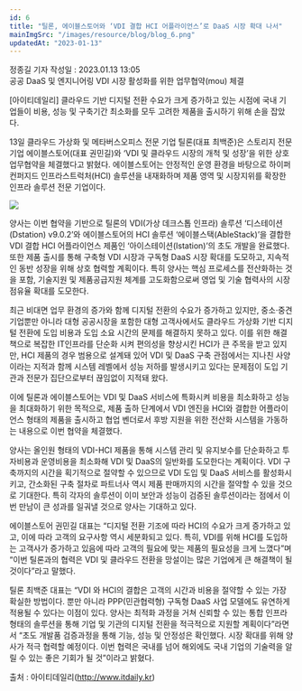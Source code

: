 ```yaml
---
id: 6
title: "틸론, 에이블스토어와 ‘VDI 결합 HCI 어플라이언스’로 DaaS 시장 확대 나서"
mainImgSrc: "/images/resource/blog/blog_6.png"
updatedAt: "2023-01-13"
---
```


<Title>틸론, 에이블스토어와 ‘VDI 결합 HCI 어플라이언스’로 DaaS 시장 확대 나서</Title>
<IssueDate>정종길 기자 작성일 : 2023.01.13 13:05</IssueDate>

<div className="font-bold">
 공공 DaaS 및 엔지니어링 VDI 시장 활성화를 위한 업무협약(mou) 체결
</div>

[아이티데일리] 클라우드 기반 디지털 전환 수요가 크게 증가하고 있는 시점에 국내 기업들이 비용, 성능 및 구축기간 최소화를 모두 고려한 제품을 출시하기 위해 손을 잡았다.

13일 클라우드 가상화 및 메타버스오피스 전문 기업 틸론(대표 최백준)은 스토리지 전문 기업 에이블스토어(대표 권민길)와 ‘VDI 및 클라우드 시장의 개척 및 성장’을 위한
상호 업무협약을 체결했다고 밝혔다. 에이블스토어는 안정적인 운영 환경을 바탕으로 하이퍼컨퍼지드 인프라스트럭처(HCI) 솔루션을 내재화하며 제품 영역 및 시장지위를 확장한 인프라 솔루션 전문 기업이다.

<ImageWrapper>
  <img src='/images/resource/blog/blog_8.png' />
</ImageWrapper>

양사는 이번 협약을 기반으로 틸론의 VDI(가상 데크스톱 인프라) 솔루션 ‘디스테이션(Dstation) v9.0.2’와 에이블스토어의 HCI 솔루션 ‘에이블스택(AbleStack)’을
결합한 VDI 결합 HCI 어플라이언스 제품인 ‘아이스테이션(Istation)’의 초도 개발을 완료했다. 또한 제품 출시를 통해 구축형 VDI 시장과 구독형 DaaS 시장 확대를 도모하고,
지속적인 동반 성장을 위해 상호 협력할 계획이다. 특히 양사는 핵심 프로세스를 전산화하는 것을 포함, 기술지원 및 제품공급지원 체계를 고도화함으로써 영업 및 기술 협력사의 시장 점유율 확대를 도모한다.

최근 비대면 업무 환경의 증가와 함께 디지털 전환의 수요가 증가하고 있지만, 중소·중견기업뿐만 아니라 대형 공공시장을 포함한 대형 고객사에서도 클라우드 가상화 기반 디지털
전환에 도입 비용과 도입 소요 시간의 문제를 해결하지 못하고 있다. 이를 위한 해결책으로 복잡한 IT인프라를 단순화 시켜 편의성을 향상시킨 HCI가 큰 주목을 받고 있지만,
HCI 제품의 경우 범용으로 설계돼 있어 VDI 및 DaaS 구축 관점에서는 지나친 사양이라는 지적과 함께 시스템 레벨에서 성능 저하를 발생시키고 있다는 문제점이 도입 기관과 전문가 집단으로부터 끊임없이 지적돼 왔다.

이에 틸론과 에이블스토어는 VDI 및 DaaS 서비스에 특화시켜 비용을 최소화하고 성능을 최대화하기 위한 목적으로, 제품 출하 단계에서 VDI 엔진을 HCI와 결합한 어플라이언스
형태의 제품을 출시하고 협업 벤더로서 후방 지원을 위한 전산화 시스템을 가동하는 내용으로 이번 협약을 체결했다.

양사는 올인원 형태의 VDI-HCI 제품을 통해 시스템 관리 및 유지보수를 단순화하고 투자비용과 운영비용을 최소화해 VDI 및 DaaS의 일반화를 도모한다는 계획이다. VDI
구축까지의 시간을 획기적으로 절약할 수 있으므로 VDI 도입 및 DaaS 서비스를 활성화시키고, 간소화된 구축 절차로 파트너사 역시 제품 판매까지의 시간을 절약할 수 있을 것으로
기대한다. 특히 각자의 솔루션이 이미 보안과 성능이 검증된 솔루션이라는 점에서 이번 만남이 큰 성과를 일궈낼 것으로 양사는 기대하고 있다.

에이블스토어 권민길 대표는 “디지털 전환 기조에 따라 HCI의 수요가 크게 증가하고 있고, 이에 따라 고객의 요구사항 역시 세분화되고 있다. 특히, VDI를 위해 HCI를
도입하는 고객사가 증가하고 있음에 따라 고객의 필요에 맞는 제품의 필요성을 크게 느꼈다”며 “이번 틸론과의 협력은 VDI 및 클라우드 전환을 망설이는 많은 기업에게 큰 해결책이 될 것이다”라고 말했다.

틸론 최백준 대표는 “VDI 와 HCI의 결합은 고객의 시간과 비용을 절약할 수 있는 가장 확실한 방법이다. 뿐만 아니라 PPP(민관협력형) 구독형 DaaS 사업 모델에도 유연하게
적용될 수 있다는 이점이 있다. 양사는 최적화 과정을 거쳐 신뢰할 수 있는 통합 인프라 형태의 솔루션을 통해 기업 및 기관의 디지털 전환을 적극적으로 지원할 계획이다”라면서
“초도 개발품 검증과정을 통해 기능, 성능 및 안정성은 확인했다. 시장 확대를 위해 양사가 적극 협력할 예정이다. 이번 협력은 국내를 넘어 해외에도 국내 기업의 기술력을 알릴 수 있는 좋은 기회가 될 것”이라고 밝혔다.

출처 : 아이티데일리(http://www.itdaily.kr)
